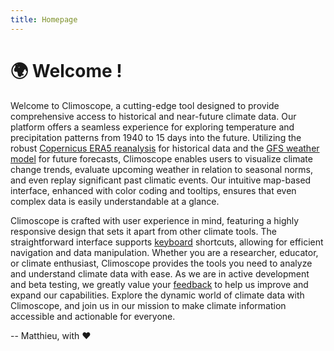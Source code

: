 ```yaml
---
title: Homepage
---
```


# 🌍 Welcome !

Welcome to Climoscope, a cutting-edge tool designed to provide comprehensive access to historical and near-future climate data. Our platform offers a seamless experience for exploring temperature and precipitation patterns from 1940 to 15 days into the future. Utilizing the robust [Copernicus ERA5 reanalysis](https://cds.climate.copernicus.eu/cdsapp#!/dataset/reanalysis-era5-complete?tab=overview) for historical data and the [GFS weather model](https://www.ncei.noaa.gov/products/weather-climate-models/global-forecast) for future forecasts, Climoscope enables users to visualize climate change trends, evaluate upcoming weather in relation to seasonal norms, and even replay significant past climatic events. Our intuitive map-based interface, enhanced with color coding and tooltips, ensures that even complex data is easily understandable at a glance.

Climoscope is crafted with user experience in mind, featuring a highly responsive design that sets it apart from other climate tools. The straightforward interface supports [keyboard](./shortcuts.html) shortcuts, allowing for efficient navigation and data manipulation. Whether you are a researcher, educator, or climate enthusiast, Climoscope provides the tools you need to analyze and understand climate data with ease. As we are in active development and beta testing, we greatly value your [feedback](./contact.html) to help us improve and expand our capabilities. Explore the dynamic world of climate data with Climoscope, and join us in our mission to make climate information accessible and actionable for everyone.

-- Matthieu, with ❤️
